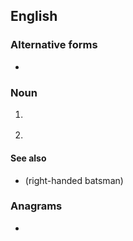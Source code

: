{{also|lhb}}
==English==

===Alternative forms===
* {{l|en|lhb}}

===Noun===
{{en-noun}}

# {{lb|en|cricket}} {{io|lang=en|[[left-handed]] [[batsman]]}}
# {{io|lang=en|[[Late Heavy Bombardment]]}}

====See also====
* {{l|en|RHB}} (right-handed batsman)

===Anagrams===
* {{anagrams|en|a=bhl|HLB}}